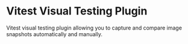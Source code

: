 
<Meta title="Overview" />

# Vitest Visual Testing Plugin

Vitest visual testing plugin allowing you to capture and compare image snapshots automatically and manually.
